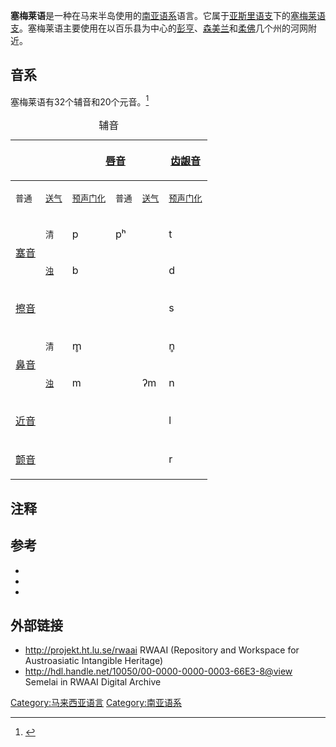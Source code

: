 {{Infobox language
| name = 塞梅莱语
| nativename = 
| states = [[马来西亚|马来西亚]]
| region = [[马来半岛|马来半岛]]
| ethnicity = {{sigfig|6270|2}} (2008)<ref name=e18/>
| speakers = 4,100
| date = 2009
| ref = e18
| familycolor = 南亚语系
| fam2 = [[亚斯里语支|亚斯里语支]]
| fam3 = [[塞梅莱语支|塞梅莱语支]]
| script= [[拉丁字母|拉丁字母]]
| iso3 = sza
| glotto = seme1247
| glottorefname = Semelai
}}

'''塞梅莱语'''是一种在马来半岛使用的[[南亚语系|南亚语系]]语言。它属于[[亚斯里语支|亚斯里语支]]下的[[塞梅莱语支|塞梅莱语支]]。塞梅莱语主要使用在以百乐县为中心的[[彭亨|彭亨]]、[[森美兰|森美兰]]和[[柔佛|柔佛]]几个州的河网附近。

==音系==
塞梅莱语有32个辅音和20个元音。<ref>{{harvp|Kruspe|2004}}</ref>
{| class="wikitable IPA" style="text-align:center"
|+辅音
! colspan="2" rowspan="2" |
! colspan="3" |[[唇音|唇音]]
! colspan="3" |[[齿龈音|齿龈音]]
! colspan="3" |[[软腭音|软腭音]]
! colspan="2" |[[软腭音|软腭音]]
! rowspan="2" |[[声门音|声门音]]
|-
!<small>普通</small>
!<small>[[送气|送气]]</small>
![[声门化|<small>预声门化</small>]]
!<small>普通</small>
!<small>[[送气|送气]]</small>
![[声门化|<small>预声门化</small>]]
!<small>普通</small>
!<small>[[送气|送气]]</small>
![[声门化|<small>预声门化</small>]]
!<small>普通</small>
!<small>[[送气|送气]]</small>
|-
! rowspan="2" |[[塞音|塞音]]
!<small>清</small>
|p
|pʰ
|
|t
|tʰ
|
|c
|cʰ
|
|k
|kʰ
|ʔ
|-
![[浊音|<small>浊</small>]]
|b
|
|
|d
|
|
|ɟ
|
|
|ɡ
|
|
|-
! colspan="2" |[[擦音|擦音]]
|
|
|
|s
|
|
|
|
|
|
|
|h
|-
! rowspan="2" |[[鼻音|鼻音]]
!<small>清</small>
|m̥
|
|
|n̥
|
|
|
|
|
|ŋ̊
|
|
|-
![[浊音|<small>浊</small>]]
|m
|
|ʔm
|n
|
|ʔn
|ɲ
|
|ʔɲ
|ŋ
|
|
|-
! colspan="2" |[[近音|近音]]
|
|
|
|l
|
|ʔl
|j
|
|ʔj
|w
|
|
|-
! colspan="2" |[[颤音|颤音]]
|
|
|
|r
|
|ʔr
|
|
|
|
|
|
|}

==注释==
{{reflist}}

==参考==
{{refbegin|}}
* {{Cite book |title=Semelai Communities at Tasek Bera: A Study of the Structure of an Orang Asli Society |last=Hoe |first=Ban Seng |date=2001 |publisher=Centre for Orang Asli Concerns |isbn=983-40042-3-0 |editor-last=Baer |editor-first=Adela S. |location=Subang Jaya, Malaysia |ref=harv |editor-last2=Gianno |editor-first2=Rosemary}}
* {{Cite book |url=https://books.google.com/books?id=Q2V2sDpzOC0C&q=Semelai+language&pg=PR16 |title=A Grammar of Semelai |last=Kruspe |first=Nicole |publisher=Cambridge University Press |year=2004 |isbn=0-521-81497-9 |series=Cambridge Grammatical Descriptions |location=Cambridge |ref=harv}}
* {{Cite book |title=Adjective Classes: a cross-linguistic typology |url=https://archive.org/details/adjectiveclasses00dixo_002 |url-access=limited |last=Kruspe |first=Nicole |publisher=Oxford University Press |year=2004 |editor-last=Dixon |editor-first=R. M. W. |location=Oxford |pages=[https://archive.org/details/adjectiveclasses00dixo_002/page/n305 283]–305 |chapter=Adjectives in Semelai |editor-last2=A. Y. Aikhenvald}}
{{refend}}

==外部链接==
* http://projekt.ht.lu.se/rwaai {{Wayback|url=http://projekt.ht.lu.se/rwaai |date=20201121015614 }} RWAAI (Repository and Workspace for Austroasiatic Intangible Heritage)
* [[hdl:10050/00-0000-0000-0003-66E3-8@view|http://hdl.handle.net/10050/00-0000-0000-0003-66E3-8@view]] Semelai in RWAAI Digital Archive

<!--{{马来西亚语言}}-->
{{南亚语系}}

[[Category:马来西亚语言|Category:马来西亚语言]]
[[Category:南亚语系|Category:南亚语系]]
